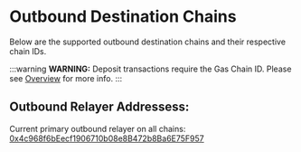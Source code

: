 
# Outbound Destination Chains

Below are the supported outbound destination chains and their respective chain IDs.

:::warning
**WARNING:** Deposit transactions require the Gas Chain ID. Please see [Overview](/gas/overview) for more info.
:::

## Outbound Relayer Addressess:

Current primary outbound relayer on all chains: [0x4c968f6bEecf1906710b08e8B472b8Ba6E75F957](https://etherscan.io/address/0x4c968f6bEecf1906710b08e8B472b8Ba6E75F957)

<ChainTableWrapper />
